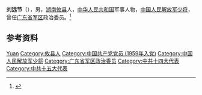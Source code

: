 '''刘远节'''（{{bd|1937年|3月24日|}}），男，[[湖南|湖南]][[攸县|攸县]]人，[[中华人民共和国|中华人民共和国]]军事人物，[[中国人民解放军少将|中国人民解放军少将]]，曾任[[广东省军区|广东省军区]]政治委员。<ref>{{Cite web|title=校友：刘远节|url=http://www.yxyzedu.com/yxyzedu/yz_list.aspx?id=4262|accessdate=2020-10-21|work=攸县一中}}</ref>

== 参考资料 ==
{{reflist}}

{{中国人物小作品}}

{{Authority control}}
{{DEFAULTSORT:Liu刘}}
[[Category:刘姓|Yuan]]
[[Category:攸县人|Category:攸县人]]
[[Category:中国共产党党员_(1959年入党)|Category:中国共产党党员 (1959年入党)]]
[[Category:中国人民解放军少将|Category:中国人民解放军少将]]
[[Category:广东省军区政治委员|Category:广东省军区政治委员]]
[[Category:中共十四大代表|Category:中共十四大代表]]
[[Category:中共十五大代表|Category:中共十五大代表]]